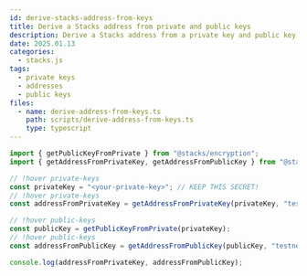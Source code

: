 ```yaml
---
id: derive-stacks-address-from-keys
title: Derive a Stacks address from private and public keys
description: Derive a Stacks address from a private key and public key using Stacks.js.
date: 2025.01.13
categories:
  - stacks.js
tags:
  - private keys
  - addresses
  - public keys
files:
  - name: derive-address-from-keys.ts
    path: scripts/derive-address-from-keys.ts
    type: typescript
---
```


```typescript
import { getPublicKeyFromPrivate } from "@stacks/encryption";
import { getAddressFromPrivateKey, getAddressFromPublicKey } from "@stacks/transactions";

// !hover private-keys
const privateKey = "<your-private-key>"; // KEEP THIS SECRET!
// !hover private-keys
const addressFromPrivateKey = getAddressFromPrivateKey(privateKey, "testnet");

// !hover public-keys
const publicKey = getPublicKeyFromPrivate(privateKey);
// !hover public-keys
const addressFromPublicKey = getAddressFromPublicKey(publicKey, "testnet");

console.log(addressFromPrivateKey, addressFromPublicKey);
```